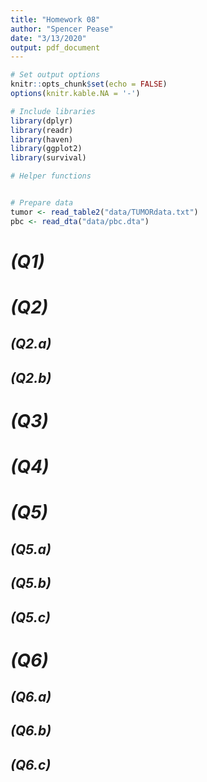 ```yaml
---
title: "Homework 08"
author: "Spencer Pease"
date: "3/13/2020"
output: pdf_document
---
```


```r

# Set output options
knitr::opts_chunk$set(echo = FALSE)
options(knitr.kable.NA = '-')

# Include libraries
library(dplyr)
library(readr)
library(haven)
library(ggplot2)
library(survival)

# Helper functions


# Prepare data
tumor <- read_table2("data/TUMORdata.txt")
pbc <- read_dta("data/pbc.dta")

```

# _(Q1)_
# _(Q2)_
## _(Q2.a)_
## _(Q2.b)_
# _(Q3)_
# _(Q4)_
# _(Q5)_
## _(Q5.a)_
## _(Q5.b)_
## _(Q5.c)_
# _(Q6)_
## _(Q6.a)_
## _(Q6.b)_
## _(Q6.c)_

